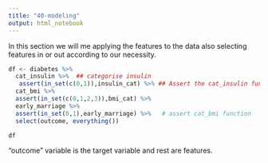 ```yaml
---
title: "40-modeling"
output: html_notebook
---
```



In this section we will me applying the features to the data also selecting features in or out according to our necessity.

```r
df <- diabetes %>% 
  cat_insulin %>%  ## categorise insulin
   assert(in_set(c(0,1)),insulin_cat) %>% ## Assert the cat_insulin function
  cat_bmi %>%
  assert(in_set(c(0,1,2,3)),bmi_cat) %>%
  early_marriage %>% 
  assert(in_set(0,1),early_marriage) %>%   # assert cat_bmi function
  select(outcome, everything())

df
```

"outcome" variable is the target variable and rest are features.



